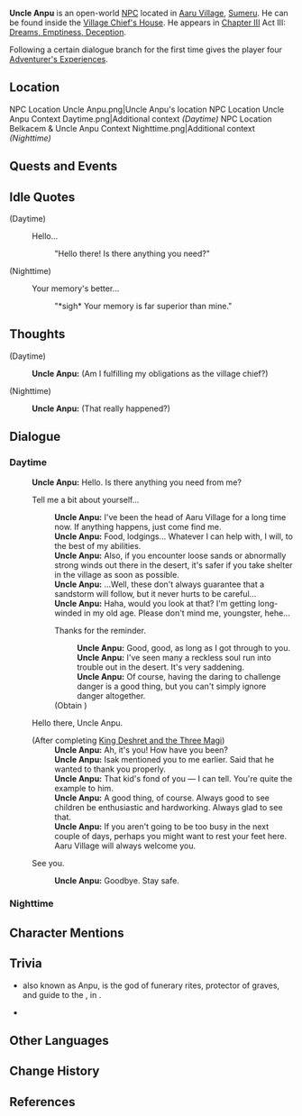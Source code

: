 {{Meta
<!-- Remove this template after adding the missing info -->
|missing_NPC_profile  = yes
}}
{{Character Infobox
|type             = Open-World NPC <!-- NPC, Quest NPC, or Event NPC -->
|image            = NPC Uncle Anpu.png
|realname         = <!-- Optional, if different from in-game name -->
|deceased         = <!-- Past (for deceased prior to events of the game) or free response -->
|region           = Sumeru
|location         = Sumeru
|affiliation      = 
|title            = Aaru Village Chief

|ancestry         = <!-- Clan/family -->
|father           = 
|mother           = 
|spouse           = 
|sibling          = 
|child            = 
|relative         = 

|voiceEN          = 
|voiceCN          = 
|voiceJP          = {{w|ja:小島英樹|Kojima Hideki ({{ja|小島 英樹}})}}<ref name="Kojima Hideki">Twitter: [https://twitter.com/koji0326/status/1582985426624618496 JP VA Self Announcement]</ref>
|dialoguereward   = {{Card|Adventurer's Experience|4}}
}}
'''Uncle Anpu''' is an open-world [[NPC]] located in [[Aaru Village]], [[Sumeru]]. He can be found inside the [[Village Chief's House]]. He appears in [[Chapter III]] Act III: [[Dreams, Emptiness, Deception]].

Following a certain dialogue branch for the first time gives the player four [[Adventurer's Experience]]s.

==Location==
<gallery>
NPC Location Uncle Anpu.png|Uncle Anpu's location
NPC Location Uncle Anpu Context Daytime.png|Additional context ''(Daytime)''
NPC Location Belkacem & Uncle Anpu Context Nighttime.png|Additional context ''(Nighttime)''
</gallery>
<!--
==Profile==
Detailed story/lore information goes here.
''(To be added.)''

===Appearance===
Keep appearance section short and concise. Limit to 2 paragraphs with 3-4 sentences each.
''(To be added.)''
-->
==Quests and Events==
{{Quests and Events}}

==Idle Quotes==
{{Dialogue Start}}
;(Daytime)
:{{DIcon|Idle}} Hello...
::{{A|VO Uncle Anpu 01.ogg}} "Hello there! Is there anything you need?"

;(Nighttime)
:{{DIcon|Idle}} Your memory's better...
::{{A|VO Uncle Anpu 02.ogg}} "*sigh* Your memory is far superior than mine."
{{Dialogue End}}

==Thoughts==
{{All Schemes to Know Explanation|name=Uncle Anpu}}
{{Dialogue Start}}
;(Daytime)
:{{A|VO Uncle Anpu All Schemes to Know 01.ogg}} '''Uncle Anpu:''' (Am I fulfilling my obligations as the village chief?)

;(Nighttime)
:{{A|VO Uncle Anpu All Schemes to Know 02.ogg}} '''Uncle Anpu:''' (That really happened?)
{{Dialogue End}}

==Dialogue==
===Daytime===
{{Dialogue Start}}
:'''Uncle Anpu:''' Hello. Is there anything you need from me?
:{{DIcon}} Tell me a bit about yourself...
::'''Uncle Anpu:''' I've been the head of Aaru Village for a long time now. If anything happens, just come find me.
::'''Uncle Anpu:''' Food, lodgings... Whatever I can help with, I will, to the best of my abilities.
::'''Uncle Anpu:''' Also, if you encounter loose sands or abnormally strong winds out there in the desert, it's safer if you take shelter in the village as soon as possible.
::'''Uncle Anpu:''' ...Well, these don't always guarantee that a sandstorm will follow, but it never hurts to be careful...
::'''Uncle Anpu:''' Haha, would you look at that? I'm getting long-winded in my old age. Please don't mind me, youngster, hehe...
::{{DIcon|Reward}} Thanks for the reminder.
:::'''Uncle Anpu:''' Good, good, as long as I got through to you.
:::'''Uncle Anpu:''' I've seen many a reckless soul run into trouble out in the desert. It's very saddening.
:::'''Uncle Anpu:''' Of course, having the daring to challenge danger is a good thing, but you can't simply ignore danger altogether.
::;(Obtain {{Item|Adventurer's Experience|x=4}})
:{{DIcon}} Hello there, Uncle Anpu.
:;(After completing [[King Deshret and the Three Magi]])
::'''Uncle Anpu:''' Ah, it's you! How have you been?
::'''Uncle Anpu:''' Isak mentioned you to me earlier. Said that he wanted to thank you properly.
::'''Uncle Anpu:''' That kid's fond of you &mdash; I can tell. You're quite the example to him.
::'''Uncle Anpu:''' A good thing, of course. Always good to see children be enthusiastic and hardworking. Always glad to see that.
::'''Uncle Anpu:''' If you aren't going to be too busy in the next couple of days, perhaps you might want to rest your feet here. Aaru Village will always welcome you.
:{{DIcon}} See you.
::'''Uncle Anpu:''' Goodbye. Stay safe.
{{Dialogue End}}

===Nighttime===
{{Transclude|Belkacem|Nighttime}}
<!--
==Event Dialogue==
===Event Name===
{{Dialogue Start}}
:'''{{subst:PAGENAME}}:'''
{{Dialogue End}}
-->
==Character Mentions==
{{Character Mentions}}

==Trivia==

* {{W|Anubis}} also known as Anpu, is the god of funerary rites, protector of graves, and guide to the {{W|Duat|underworld}}, in {{W|Ancient Egyptian religion|ancient Egyptian religion}}.

* {{Furnishing Mentions}}

==Other Languages==
{{Other Languages
|default_hidden = 1
|en      = Uncle Anpu
|zhs     = 安普叔
|zhs_rm  = Ānpǔ-shū
|zht     = 安普叔
|zht_rm  = Ānpǔ-shū
|ja      = アンプおじさん
|ja_rm   = Anpu Oji-san
|ko      = 안프 아저씨
|es      = Anpu
|fr      = Oncle Anpu
|ru      = Дядя Анпу
|th      = ลุง Anpu
|th_rm   = Lung Anpu
|vi      = Chú Anpu
|de      = Onkel Anpu
|id      = Paman Anpu
|pt      = Tio Anpu
|tr      = Anpu Amca
|it      = Zio Anpu
}}

==Change History==
{{Change History|3.1}}

==References==
{{Reflist}}